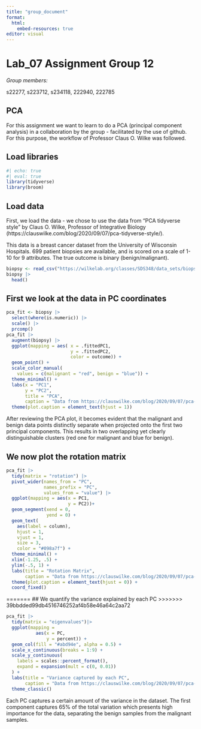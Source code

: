 ```yaml
---
title: "group_document"
format:
  html:
    embed-resources: true
editor: visual
---
```


# Lab_07 Assignment Group 12

*Group members:*

s22277, s223712, s234118, 222940, 222785

## PCA

For this assignment we want to learn to do a PCA (principal component analysis) in a collaboration by the group - facilitated by the use of github. For this purpose, the workflow of Professor Claus O. Wilke was followed.

## Load libraries

```r
#| echo: true
#| eval: true
library(tidyverse)
library(broom)
```

## Load data

First, we load the data - we chose to use the data from "PCA tidyverse style" by Claus O. Wilke, Professor of Integrative Biology (https://clauswilke.com/blog/2020/09/07/pca-tidyverse-style/).

This data is a breast cancer dataset from the University of Wisconsin Hospitals. 699 patient biopsies are available, and is scored on a scale of 1-10 for 9 attributes. The true outcome is binary (benign/malignant).

```r
biopsy <- read_csv("https://wilkelab.org/classes/SDS348/data_sets/biopsy.csv")
biopsy |> 
  head()
```

## First we look at the data in PC coordinates

```r
pca_fit <- biopsy |> 
  select(where(is.numeric)) |> 
  scale() |> 
  prcomp()
pca_fit |> 
  augment(biopsy) |> 
  ggplot(mapping = aes( x = .fittedPC1, 
                        y = .fittedPC2, 
                        color = outcome)) + 
  geom_point() +
  scale_color_manual(
    values = c(malignant = "red", benign = "blue")) +
  theme_minimal() +
  labs(x = "PC1",
       y = "PC2",
       title = "PCA",
       caption = "Data from https://clauswilke.com/blog/2020/09/07/pca-tidyverse-style/") +
  theme(plot.caption = element_text(hjust = 1))
```

After reviewing the PCA plot, it becomes evident that the malignant and benign data points distinctly separate when projected onto the first two principal components. This results in two overlapping yet clearly distinguishable clusters (red one for malignant and blue for benign).

## We now plot the rotation matrix

```r
pca_fit |> 
  tidy(matrix = "rotation") |> 
  pivot_wider(names_from = "PC", 
              names_prefix = "PC",
              values_from = "value") |> 
  ggplot(mapping = aes(x = PC1, 
                       y = PC2))+
  geom_segment(xend = 0, 
               yend = 0) +
  geom_text(
    aes(label = column),
    hjust = 1, 
    vjust = 1,
    size = 3,
    color = "#098a7f") +
  theme_minimal() +
  xlim(-1.25, .5) + 
  ylim(-.5, 1) + 
  labs(title = "Rotation Matrix",
       caption = "Data from https://clauswilke.com/blog/2020/09/07/pca-tidyverse-style/") +
  theme(plot.caption = element_text(hjust = 0)) +
  coord_fixed()
```


=======
## We quantify the variance explained by each PC
>>>>>>> 39bbdded99db4516746252af4b58e46a64c2aa72

```r
pca_fit |>
  tidy(matrix = "eigenvalues")|> 
  ggplot(mapping = 
           aes(x = PC, 
               y = percent)) +
  geom_col(fill = "#abd94e", alpha = 0.5) +
  scale_x_continuous(breaks = 1:9) +
  scale_y_continuous(
    labels = scales::percent_format(),
    expand = expansion(mult = c(0, 0.01))
  ) +
  labs(title = "Variance captured by each PC", 
       caption = "Data from https://clauswilke.com/blog/2020/09/07/pca-tidyverse-style/")
  theme_classic()
```

Each PC captures a certain amount of the variance in the dataset. The first component captures 65% of the total variation which presents high importance for the data, separating the benign samples from the malignant samples.
